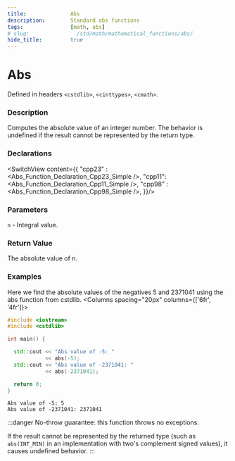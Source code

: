 ```yaml
---
title:              Abs
description:        Standard abs functions
tags:               [math, abs]
# slug:               /std/math/mathematical_functions/abs/
hide_title:         true
---
```

 

<!----------------- Codes ---------------------->

# Abs

Defined in headers `<cstdlib>`, `<cinttypes>`, `<cmath>`.

### Description

Computes the absolute value of an integer number. The behavior is undefined if the result cannot be represented by the return type.

### Declarations 
<SwitchView content={{
    "cpp23" : <Abs_Function_Declaration_Cpp23_Simple />,
    "cpp11": <Abs_Function_Declaration_Cpp11_Simple />,
    "cpp98" : <Abs_Function_Declaration_Cpp98_Simple />,
}}/>

### Parameters
`n` - Integral value.

### Return Value
The absolute value of n.

### Examples

Here we find the absolute values of the negatives 5 and 2371041 using the abs function from cstdlib.
<Columns spacing="20px" columns={['6fr', '4fr']}>
<div>

```cpp
#include <iostream>
#include <cstdlib>

int main() {

  std::cout << "Abs value of -5: " 
            << abs(-5);
  std::cout << "Abs value of -2371041: " 
            << abs(-2371041);

  return 0;
}
```

</div>
<div>

```plaintext title="Result"
Abs value of -5: 5
Abs value of -2371041: 2371041
```

</div>
</Columns>

:::danger
No-throw guarantee: this function throws no exceptions.

If the result cannot be represented by the returned type (such as <code>abs(INT_MIN)</code> in an implementation with two's complement signed values), it causes undefined behavior.
:::